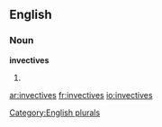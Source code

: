==English==

===Noun===
'''invectives'''

# {{plural of|[[invective]]}}

[[Category:English plurals]]

[[ar:invectives]]
[[fr:invectives]]
[[io:invectives]]